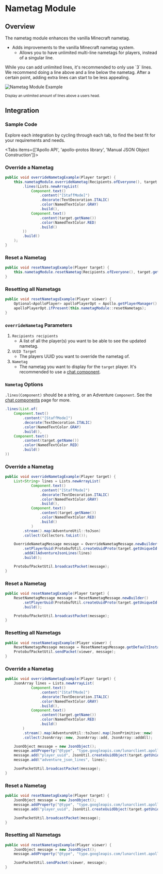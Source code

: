 
# Nametag Module

## Overview

The nametag module enhances the vanilla Minecraft nametag.

- Adds improvements to the vanilla Minecraft nametag system.
  - Allows you to have unlimited multi-line nametags for players, instead of a singular line.

<Callout type="info">
  While you can add unlimited lines, it's recommended to only use `3` lines.
  We recommend doing a line above and a line below the nametag.
  After a certain point, adding extra lines can start to be less appealing.
</Callout>

![Nametag Module Example](https://i.imgur.com/kE5CyLm.png#center)

<div style={{ textAlign: "center" }}>
    <small>Display an unlimited amount of lines above a users head.</small>
</div>

## Integration

### Sample Code
Explore each integration by cycling through each tab, to find the best fit for your requirements and needs.

<Tabs items={['Apollo API', 'apollo-protos library', 'Manual JSON Object Construction']}>

<Tab>

### Override a Nametag

```java
public void overrideNametagExample(Player target) {
    this.nametagModule.overrideNametag(Recipients.ofEveryone(), target.getUniqueId(), Nametag.builder()
        .lines(Lists.newArrayList(
            Component.text()
                .content("[StaffMode]")
                .decorate(TextDecoration.ITALIC)
                .color(NamedTextColor.GRAY)
                .build(),
            Component.text()
                .content(target.getName())
                .color(NamedTextColor.RED)
                .build()
        ))
        .build()
    );
}
```

### Reset a Nametag

```java
public void resetNametagExample(Player target) {
    this.nametagModule.resetNametag(Recipients.ofEveryone(), target.getUniqueId());
}
```

### Resetting all Nametags

```java
public void resetNametagsExample(Player viewer) {
    Optional<ApolloPlayer> apolloPlayerOpt = Apollo.getPlayerManager().getPlayer(viewer.getUniqueId());
    apolloPlayerOpt.ifPresent(this.nametagModule::resetNametags);
}
```

### `overrideNametag` Parameters

1. `Recipients recipients`
   - A list of all the player(s) you want to be able to see the updated nametag.
2. `UUID Target`
   - The players UUID you want to override the nametag of.
3. `Nametag`
   - The nametag you want to display for the `target` player. It's recommended to use a [chat component](https://docs.advntr.dev/text.html).


### `Nametag` Options

`.lines(Component)` should be a string, or an Adventure `Component`. See the [chat components](https://docs.advntr.dev/text.html) page for more.

```java
.lines(List.of(
    Component.text()
        .content("[StaffMode]")
        .decorate(TextDecoration.ITALIC)
        .color(NamedTextColor.GRAY)
        .build(),
    Component.text()
        .content(target.getName())
        .color(NamedTextColor.RED)
        .build()
))
```

</Tab>

<Tab>

### Override a Nametag

```java
public void overrideNametagExample(Player target) {
    List<String> lines = Lists.newArrayList(
            Component.text()
                .content("[StaffMode]")
                .decorate(TextDecoration.ITALIC)
                .color(NamedTextColor.GRAY)
                .build(),
            Component.text()
                .content(target.getName())
                .color(NamedTextColor.RED)
                .build()
            )
        .stream().map(AdventureUtil::toJson)
        .collect(Collectors.toList());

    OverrideNametagMessage message = OverrideNametagMessage.newBuilder()
        .setPlayerUuid(ProtobufUtil.createUuidProto(target.getUniqueId()))
        .addAllAdventureJsonLines(lines)
        .build();

    ProtobufPacketUtil.broadcastPacket(message);
}
```

### Reset a Nametag

```java
public void resetNametagExample(Player target) {
    ResetNametagMessage message = ResetNametagMessage.newBuilder()
        .setPlayerUuid(ProtobufUtil.createUuidProto(target.getUniqueId()))
        .build();

    ProtobufPacketUtil.broadcastPacket(message);
}
```

### Resetting all Nametags

```java
public void resetNametagsExample(Player viewer) {
    ResetNametagsMessage message = ResetNametagsMessage.getDefaultInstance();
    ProtobufPacketUtil.sendPacket(viewer, message);
}
```

</Tab>

<Tab>

### Override a Nametag

```java
public void overrideNametagExample(Player target) {
    JsonArray lines = Lists.newArrayList(
            Component.text()
                .content("[StaffMode]")
                .decorate(TextDecoration.ITALIC)
                .color(NamedTextColor.GRAY)
                .build(),
            Component.text()
                .content(target.getName())
                .color(NamedTextColor.RED)
                .build()
        )
        .stream().map(AdventureUtil::toJson).map(JsonPrimitive::new)
        .collect(JsonArray::new, JsonArray::add, JsonArray::addAll);

    JsonObject message = new JsonObject();
    message.addProperty("@type", "type.googleapis.com/lunarclient.apollo.nametag.v1.OverrideNametagMessage");
    message.add("player_uuid", JsonUtil.createUuidObject(target.getUniqueId()));
    message.add("adventure_json_lines", lines);

    JsonPacketUtil.broadcastPacket(message);
}
```

### Reset a Nametag

```java
public void resetNametagExample(Player target) {
    JsonObject message = new JsonObject();
    message.addProperty("@type", "type.googleapis.com/lunarclient.apollo.nametag.v1.ResetNametagMessage");
    message.add("player_uuid", JsonUtil.createUuidObject(target.getUniqueId()));

    JsonPacketUtil.broadcastPacket(message);
}
```

### Resetting all Nametags

```java
public void resetNametagsExample(Player viewer) {
    JsonObject message = new JsonObject();
    message.addProperty("@type", "type.googleapis.com/lunarclient.apollo.nametag.v1.ResetNametagsMessage");

    JsonPacketUtil.sendPacket(viewer, message);
}
```

</Tab>

</Tabs>
